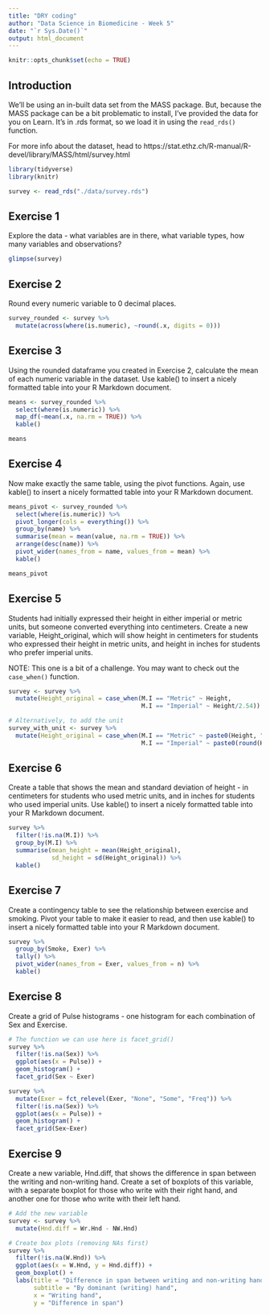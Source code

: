 ```yaml
---
title: "DRY coding"
author: "Data Science in Biomedicine - Week 5"
date: "`r Sys.Date()`"
output: html_document
---
```


```r
knitr::opts_chunk$set(echo = TRUE)
```
## Introduction

We'll be using an in-built data set from the MASS package. But, because the MASS package can be a bit problematic to install, I've provided the data for you on Learn. It's in .rds format, so we load it in using the `read_rds()` function.

For more info about the dataset, head to https://stat.ethz.ch/R-manual/R-devel/library/MASS/html/survey.html

```r
library(tidyverse)
library(knitr)

survey <- read_rds("./data/survey.rds")
```

## Exercise 1
Explore the data - what variables are in there, what variable types, how many variables and observations?
```r
glimpse(survey)
```

## Exercise 2
Round every numeric variable to 0 decimal places.
```r

survey_rounded <- survey %>% 
  mutate(across(where(is.numeric), ~round(.x, digits = 0)))
```


## Exercise 3
Using the rounded dataframe you created in Exercise 2, calculate the mean of each numeric variable in the dataset. Use kable() to insert a nicely formatted table into your R Markdown document.

```r
means <- survey_rounded %>% 
  select(where(is.numeric)) %>% 
  map_df(~mean(.x, na.rm = TRUE)) %>% 
  kable()

means

```

## Exercise 4
Now make exactly the same table, using the pivot functions. Again, use kable() to insert a nicely formatted table into your R Markdown document.

```r
means_pivot <- survey_rounded %>% 
  select(where(is.numeric)) %>% 
  pivot_longer(cols = everything()) %>% 
  group_by(name) %>% 
  summarise(mean = mean(value, na.rm = TRUE)) %>% 
  arrange(desc(name)) %>% 
  pivot_wider(names_from = name, values_from = mean) %>% 
  kable()

means_pivot
```

## Exercise 5
Students had initially expressed their height in either imperial or metric units, but someone converted everything into centimeters. Create a new variable, Height_original, which will show height in centimeters for students who expressed their height in metric units, and height in inches for students who prefer imperial units. 

NOTE: This one is a bit of a challenge. You may want to check out the `case_when()` function.

```r
survey <- survey %>% 
  mutate(Height_original = case_when(M.I == "Metric" ~ Height,
                                     M.I == "Imperial" ~ Height/2.54))

# Alternatively, to add the unit 
survey_with_unit <- survey %>% 
  mutate(Height_original = case_when(M.I == "Metric" ~ paste0(Height, " cm"),
                                     M.I == "Imperial" ~ paste0(round(Height/2.54), " in")))
```


## Exercise 6
Create a table that shows the mean and standard deviation of height - in centimeters for students who used metric units, and in inches for students who used imperial units. Use kable() to insert a nicely formatted table into your R Markdown document.

```r
survey %>% 
  filter(!is.na(M.I)) %>% 
  group_by(M.I) %>% 
  summarise(mean_height = mean(Height_original),
            sd_height = sd(Height_original)) %>% 
  kable()
```


## Exercise 7
Create a contingency table to see the relationship between exercise and smoking. Pivot your table to make it easier to read, and then use kable() to insert a nicely formatted table into your R Markdown document.

```r
survey %>% 
  group_by(Smoke, Exer) %>% 
  tally() %>% 
  pivot_wider(names_from = Exer, values_from = n) %>% 
  kable()
```


## Exercise 8
Create a grid of Pulse histograms - one histogram for each combination of Sex and Exercise.

```r

# The function we can use here is facet_grid()
survey %>% 
  filter(!is.na(Sex)) %>% 
  ggplot(aes(x = Pulse)) +
  geom_histogram() +
  facet_grid(Sex ~ Exer)

survey %>% 
  mutate(Exer = fct_relevel(Exer, "None", "Some", "Freq")) %>% 
  filter(!is.na(Sex)) %>% 
  ggplot(aes(x = Pulse)) +
  geom_histogram() +
  facet_grid(Sex~Exer)
```


## Exercise 9
Create a new variable, Hnd.diff, that shows the difference in span between the writing and non-writing hand. Create a set of boxplots of this variable, with a separate boxplot for those who write with their right hand, and another one for those who write with their left hand.

```r
# Add the new variable
survey <- survey %>% 
  mutate(Hnd.diff = Wr.Hnd - NW.Hnd)

# Create box plots (removing NAs first)
survey %>% 
  filter(!is.na(W.Hnd)) %>% 
  ggplot(aes(x = W.Hnd, y = Hnd.diff)) +
  geom_boxplot() +
  labs(title = "Difference in span between writing and non-writing hand",
       subtitle = "By dominant (writing) hand",
       x = "Writing hand",
       y = "Difference in span")
```

